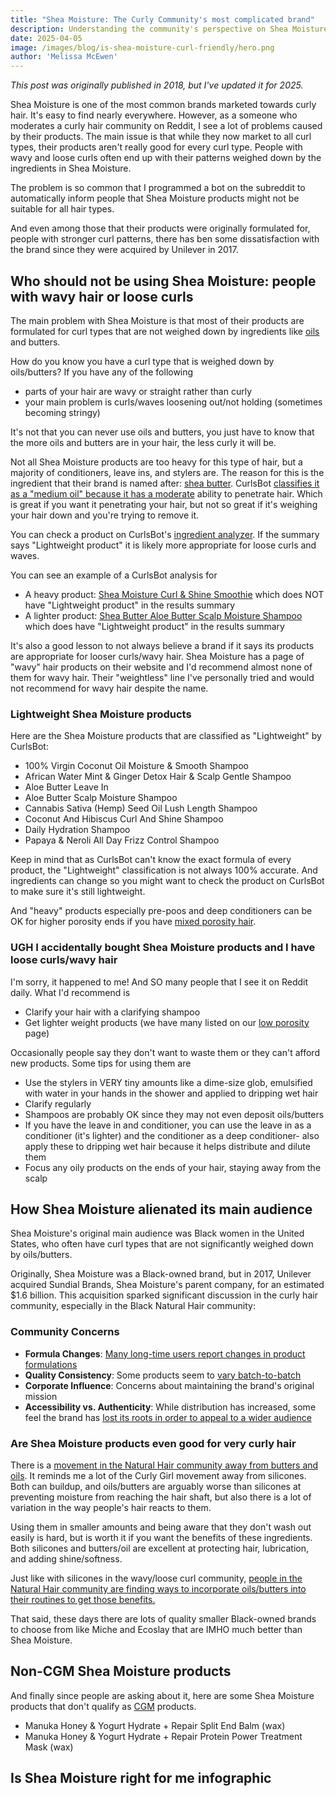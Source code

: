 ```yaml
---
title: "Shea Moisture: The Curly Community's most complicated brand"
description: Understanding the community's perspective on Shea Moisture products, from formula changes after the Unilever acquisition to concerns about product weight for different hair types.
date: 2025-04-05
image: /images/blog/is-shea-moisture-curl-friendly/hero.png
author: 'Melissa McEwen'
---
```


_This post was originally published in 2018, but I've updated it for 2025._

<TableOfContents />

Shea Moisture is one of the most common brands marketed towards curly hair. It's easy to find nearly everywhere. However, as a someone who moderates a curly hair community on Reddit, I see a lot of problems caused by their products. The main issue is that while they now market to all curl types, their products aren't really good for every curl type. People with wavy and loose curls often end up with their patterns weighed down by the ingredients in Shea Moisture.

The problem is so common that I programmed a bot on the subreddit to automatically inform people that Shea Moisture products might not be suitable for all hair types.

And even among those that their products were originally formulated for, people with stronger curl patterns, there has ben some dissatisfaction with the brand since they were acquired by Unilever in 2017.

## Who should not be using Shea Moisture: people with wavy hair or loose curls

The main problem with Shea Moisture is that most of their products are formulated for curl types that are not weighed down by ingredients like [oils](https://www.curlsbot.com/groups/oils) and butters.

How do you know you have a curl type that is weighed down by oils/butters? If you have any of the following

- parts of your hair are wavy or straight rather than curly
- your main problem is curls/waves loosening out/not holding (sometimes becoming stringy)

It's not that you can never use oils and butters, you just have to know that the more oils and butters are in your hair, the less curly it will be.

Not all Shea Moisture products are too heavy for this type of hair, but a majority of conditioners, leave ins, and stylers are. The reason for this is the ingredient that their brand is named after: [shea butter](/ingredients/butyrospermum-parkii-shea-butter). CurlsBot [classifies it as a "medium oil" because it has a moderate](/categories/medium-oils) ability to penetrate hair. Which is great if you want it penetrating your hair, but not so great if it's weighing your hair down and you're trying to remove it.

You can check a product on CurlsBot's [ingredient analyzer](/analyzer). If the summary says "Lightweight product" it is likely more appropriate for loose curls and waves.

<BlogImage
  src="/images/blog/is-shea-moisture-curl-friendly/light-product.png"
  alt="Lightweight product in CurlsBot Summary"
  caption="CurlsBot displays a 'Lightweight product' in the summary if a product isn't too rich in oils/butters"
  float="right"
/>

You can see an example of a CurlsBot analysis for

- A heavy product: [Shea Moisture Curl & Shine Smoothie](https://www.curlsbot.com/?ingredients=Water+%28Aqua%29%2C+Glycerin+%28Vegetable%29%2C+Butyrospermum+Parkii+%28Shea%29+Butter*%2C+Cetrimonium+Chloride%2C+Cetearyl+Alcohol%2C+Glyceryl+Stearate+Citrate%2C+Cocos+Nucifera+%28Coconut%29+Oil%2C+Cetyl+Alcohol%2C+Fragrance+%28Parfum%29%2C+Glyceryl+Caprylate%2C+Macadamia+Ternifolia+Seed+Oil%2C+Sodium+Lauroyl+Hydrolyzed+Silk%2C+Mangifera+Indica+%28Mango%29+Seed+Butter%2C+Panthenol%2C+Melia+Azadirachta+Seed+Oil%2C+Daucus+Carota+Sativa+%28Carrot%29+Seed+Oil%2C+Tocopherol%2C+Aloe+Barbadensis+Leaf+Juice%2C+Glyceryl+Undecylenate%2C+Potassium+Hydroxide%2C+Citric+Acid%2C+Hibiscus+Sabdariffa+Flower+Extract) which does NOT have "Lightweight product" in the results summary
- A lighter product: [Shea Butter Aloe Butter Scalp Moisture Shampoo](https://www.curlsbot.com/?ingredients=Water+%28Eau%29%2C+Cocamidopropyl+Betaine%2C+Sodium+Lauroyl+Isethionate%2C+Sodium+Chloride%2C+Glycerin+%28Vegetable%2F%E2%80%8BV%C3%A9g%C3%A9tale%29%2C+Stearamidopropyl+Dimethylamine%2C+Sodium+Methyl+Cocoyl+Taurate%2C+Butyrospermum+Parkii+%28Shea%29+Butter**%2C+Aloe+Barbadensis+Leaf+Juice%2C+Rosmarinus+Officinalis+%28Rosemary%29+Extract%2C+Centella+Asiatica+%28Gotu+Kola%29+Extract%2C+Stearic+Acid%2C+Niacinamide%2C+Cocos+Nucifera+%28Coconut%29+Oil%2C+Hydroxystearic+Acid%2C+Triolein%2C+Polyquaternium-10%2C+Guar+Hydroxypropyltrimonium+Chloride%2C+Isopropyl+Palmitate%2C+Gluconolactone%2C+Menthol%2C+Propanediol%2C+Sodium+Isethionate%2C+Decyl+Glucoside%2C+Sodium+Hydroxide%2C+Sodium+Benzoate%2C+Caprylyl+Glycol%2C+Caprylhydroxamic+Acid%2C+Benzoic+Acid) which does have "Lightweight product" in the results summary

It's also a good lesson to not always believe a brand if it says its products are appropriate for looser curls/wavy hair. Shea Moisture has a page of "wavy" hair products on their website and I'd recommend almost none of them for wavy hair. Their "weightless" line I've personally tried and would not recommend for wavy hair despite the name.

### Lightweight Shea Moisture products

Here are the Shea Moisture products that are classified as "Lightweight" by CurlsBot:

- 100% Virgin Coconut Oil Moisture & Smooth Shampoo
- African Water Mint & Ginger Detox Hair & Scalp Gentle Shampoo
- Aloe Butter Leave In
- Aloe Butter Scalp Moisture Shampoo
- Cannabis Sativa (Hemp) Seed Oil Lush Length Shampoo
- Coconut And Hibiscus Curl And Shine Shampoo
- Daily Hydration Shampoo
- Papaya & Neroli All Day Frizz Control Shampoo

Keep in mind that as CurlsBot can't know the exact formula of every product, the "Lightweight" classification is not always 100% accurate. And ingredients can change so you might want to check the product on CurlsBot to make sure it's still lightweight.

And "heavy" products especially pre-poos and deep conditioners can be OK for higher porosity ends if you have [mixed porosity hair](/porosity/mixed-porosity).

### UGH I accidentally bought Shea Moisture products and I have loose curls/wavy hair

I'm sorry, it happened to me! And SO many people that I see it on Reddit daily. What I'd recommend is

- Clarify your hair with a clarifying shampoo
- Get lighter weight products (we have many listed on our [low porosity](/porosity/low-porosity) page)

Occasionally people say they don't want to waste them or they can't afford new products. Some tips for using them are

- Use the stylers in VERY tiny amounts like a dime-size glob, emulsified with water in your hands in the shower and applied to dripping wet hair
- Clarify regularly
- Shampoos are probably OK since they may not even deposit oils/butters
- If you have the leave in and conditioner, you can use the leave in as a conditioner (it's lighter) and the conditioner as a deep conditioner- also apply these to dripping wet hair because it helps distribute and dilute them
- Focus any oily products on the ends of your hair, staying away from the scalp

## How Shea Moisture alienated its main audience

Shea Moisture's original main audience was Black women in the United States, who often have curl types that are not significantly weighed down by oils/butters.

Originally, Shea Moisture was a Black-owned brand, but in 2017, Unilever acquired Sundial Brands, Shea Moisture's parent company, for an estimated $1.6 billion. This acquisition sparked significant discussion in the curly hair community, especially in the Black Natural Hair community:

### Community Concerns

- **Formula Changes**: [Many long-time users report changes in product formulations](https://www.reddit.com/r/curlyhair/comments/bqii9s/warning_shea_moisture_has_completely_changed/)
- **Quality Consistency**: Some products seem to [vary batch-to-batch](https://www.reddit.com/r/curlyhair/comments/6j8cfa/shea_moisture_inconsistencies/)
- **Corporate Influence**: Concerns about maintaining the brand's original mission
- **Accessibility vs. Authenticity**: While distribution has increased, some feel the brand has [lost its roots in order to appeal to a wider audience](https://thegrio.com/2017/04/24/shea-moisture-video-backlash/)

### Are Shea Moisture products even good for very curly hair

There is a [movement in the Natural Hair community away from butters and oils](https://www.blackcurlmagic.com/blog/6-things-you-have-wrong-about-the-no-oils-no-butters-challenge). It reminds me a lot of the Curly Girl movement away from silicones. Both can buildup, and oils/butters are arguably worse than silicones at preventing moisture from reaching the hair shaft, but also there is a lot of variation in the way people's hair reacts to them.

Using them in smaller amounts and being aware that they don't wash out easily is hard, but is worth it if you want the benefits of these ingredients. Both silicones and butters/oil are excellent at protecting hair, lubrication, and adding shine/softness.

Just like with silicones in the wavy/loose curl community, [people in the Natural Hair community are finding ways to incorporate oils/butters into their routines to get those benefits.](https://www.youtube.com/watch?v=DzVc1-XY30s)

That said, these days there are lots of quality smaller Black-owned brands to choose from like Miche and Ecoslay that are IMHO much better than Shea Moisture.

## Non-CGM Shea Moisture products

And finally since people are asking about it, here are some Shea Moisture products that don't qualify as [CGM](/curly-girl-method) products.

- Manuka Honey & Yogurt Hydrate + Repair Split End Balm (wax)
- Manuka Honey & Yogurt Hydrate + Repair Protein Power Treatment Mask (wax)

## Is Shea Moisture right for me infographic

<BlogImage
  src="/images/blog/is-shea-moisture-curl-friendly/shea-moisture-infographic.png"
  alt="Infographic with flowchart for whether you should use Shea Moisture products"
  caption="Infographic with flowchart for whether you should use Shea Moisture products"
/>


<AuthorBio />
